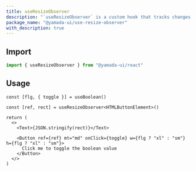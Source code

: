 ```yaml
---
title: useResizeObserver
description: "`useResizeObserver` is a custom hook that tracks changes in the size and position of an element."
package_name: "@yamada-ui/use-resize-observer"
with_description: true
---
```


## Import

```ts
import { useResizeObserver } from "@yamada-ui/react"
```

## Usage

```tsx functional=true
const [flg, { toggle }] = useBoolean()

const [ref, rect] = useResizeObserver<HTMLButtonElement>()

return (
  <>
    <Text>{JSON.stringify(rect)}</Text>

    <Button ref={ref} mt="md" onClick={toggle} w={flg ? "xl" : "sm"} h={flg ? "xl" : "sm"}>
      Click me to toggle the boolean value
    </Button>
  </>
)
```

